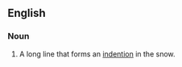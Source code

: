 ==English==

===Noun===
{{en-noun}}

# {{snowboarding}} A long line that forms an [[indention]] in the snow.